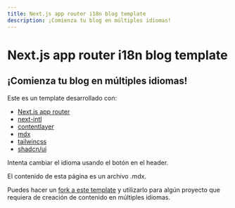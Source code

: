 ```yaml
---
title: Next.js app router i18n blog template
description: ¡Comienza tu blog en múltiples idiomas!
---
```


# Next.js app router i18n blog template

## ¡Comienza tu blog en múltiples idiomas!

Este es un template desarrollado con:

- [Next.js app router](https://nextjs.org/)
- [next-intl](https://next-intl-docs.vercel.app/)
- [contentlayer](https://contentlayer.dev/)
- [mdx](https://mdxjs.com/docs/)
- [tailwincss](https://tailwindcss.com/)
- [shadcn/ui](https://ui.shadcn.com/)

Intenta cambiar el idioma usando el botón en el header.

El contenido de esta página es un archivo .mdx.

Puedes hacer un [fork a este template](https://github.com/juancmandev/next-intl-blog-template) y utilizarlo para algún proyecto que requiera de creación de contenido en múltiples idiomas.
